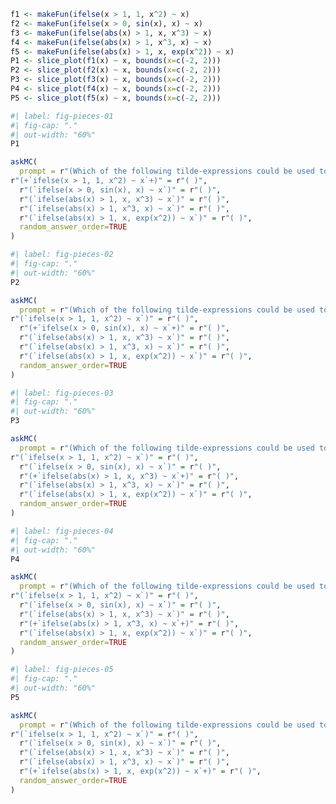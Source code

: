 
```r
f1 <- makeFun(ifelse(x > 1, 1, x^2) ~ x)
f2 <- makeFun(ifelse(x > 0, sin(x), x) ~ x)
f3 <- makeFun(ifelse(abs(x) > 1, x, x^3) ~ x)
f4 <- makeFun(ifelse(abs(x) > 1, x^3, x) ~ x)
f5 <- makeFun(ifelse(abs(x) > 1, x, exp(x^2)) ~ x)
P1 <- slice_plot(f1(x) ~ x, bounds(x=c(-2, 2)))
P2 <- slice_plot(f2(x) ~ x, bounds(x=c(-2, 2)))
P3 <- slice_plot(f3(x) ~ x, bounds(x=c(-2, 2)))
P4 <- slice_plot(f4(x) ~ x, bounds(x=c(-2, 2)))
P5 <- slice_plot(f5(x) ~ x, bounds(x=c(-2, 2)))
```


```r
#| label: fig-pieces-01
#| fig-cap: "."
#| out-width: "60%"
P1
```

```r
askMC(
  prompt = r"(Which of the following tilde-expressions could be used to generate the graph in @fig-pieces-01? )",
r"(+`ifelse(x > 1, 1, x^2) ~ x`+)" = r"( )",
  r"(`ifelse(x > 0, sin(x), x) ~ x`)" = r"( )",
  r"(`ifelse(abs(x) > 1, x, x^3) ~ x`)" = r"( )",
  r"(`ifelse(abs(x) > 1, x^3, x) ~ x`)" = r"( )",
  r"(`ifelse(abs(x) > 1, x, exp(x^2)) ~ x`)" = r"( )",
  random_answer_order=TRUE
)
```


```r
#| label: fig-pieces-02
#| fig-cap: "."
#| out-width: "60%"
P2
```


```r
askMC(
  prompt = r"(Which of the following tilde-expressions could be used to generate the graph in @fig-pieces-02?)",
r"(`ifelse(x > 1, 1, x^2) ~ x`)" = r"( )",
  r"(+`ifelse(x > 0, sin(x), x) ~ x`+)" = r"( )",
  r"(`ifelse(abs(x) > 1, x, x^3) ~ x`)" = r"( )",
  r"(`ifelse(abs(x) > 1, x^3, x) ~ x`)" = r"( )",
  r"(`ifelse(abs(x) > 1, x, exp(x^2)) ~ x`)" = r"( )",
  random_answer_order=TRUE
)
```

```r
#| label: fig-pieces-03
#| fig-cap: "."
#| out-width: "60%"
P3
```

```r
askMC(
  prompt = r"(Which of the following tilde-expressions could be used to generate the graph in @fig-pieces-03?)",
r"(`ifelse(x > 1, 1, x^2) ~ x`)" = r"( )",
  r"(`ifelse(x > 0, sin(x), x) ~ x`)" = r"( )",
  r"(+`ifelse(abs(x) > 1, x, x^3) ~ x`+)" = r"( )",
  r"(`ifelse(abs(x) > 1, x^3, x) ~ x`)" = r"( )",
  r"(`ifelse(abs(x) > 1, x, exp(x^2)) ~ x`)" = r"( )",
  random_answer_order=TRUE
)
```

```r
#| label: fig-pieces-04
#| fig-cap: "."
#| out-width: "60%"
P4
```

```r
askMC(
  prompt = r"(Which of the following tilde-expressions could be used to generate the graph in @fig-pieces-04? )",
r"(`ifelse(x > 1, 1, x^2) ~ x`)" = r"( )",
  r"(`ifelse(x > 0, sin(x), x) ~ x`)" = r"( )",
  r"(`ifelse(abs(x) > 1, x, x^3) ~ x`)" = r"( )",
  r"(+`ifelse(abs(x) > 1, x^3, x) ~ x`+)" = r"( )",
  r"(`ifelse(abs(x) > 1, x, exp(x^2)) ~ x`)" = r"( )",
  random_answer_order=TRUE
)
```

```r
#| label: fig-pieces-05
#| fig-cap: "."
#| out-width: "60%"
P5
```

```r
askMC(
  prompt = r"(Which of the following tilde-expressions could be used to generate the graph in @fig-pieces-05?)",
r"(`ifelse(x > 1, 1, x^2) ~ x`)" = r"( )",
  r"(`ifelse(x > 0, sin(x), x) ~ x`)" = r"( )",
  r"(`ifelse(abs(x) > 1, x, x^3) ~ x`)" = r"( )",
  r"(`ifelse(abs(x) > 1, x^3, x) ~ x`)" = r"( )",
  r"(+`ifelse(abs(x) > 1, x, exp(x^2)) ~ x`+)" = r"( )",
  random_answer_order=TRUE
)
```


